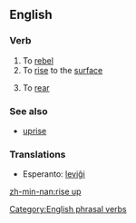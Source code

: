 ==English==

===Verb===
{{en-verb|rises up|rising up|rose up|risen up}}

# To [[rebel]]
# To [[rise]] to the [[surface]]
#{{context|of a horse etc}} To [[rear]]

===See also===
*[[uprise]]

===Translations===
{{trans-top|to rise to the surface}}
* Esperanto: [[leviĝi]]
{{trans-mid}}
{{trans-bottom}}

[[Category:English phrasal verbs]]

[[zh-min-nan:rise up]]
